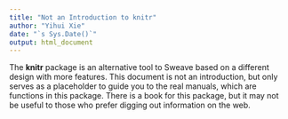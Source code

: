 ```yaml
---
title: "Not an Introduction to knitr"
author: "Yihui Xie"
date: "`s Sys.Date()`"
output: html_document
---
```


<!--
%\VignetteEngine{knitr::knitr}
%\VignetteIndexEntry{Not an Introduction to knitr}
-->

The **knitr** package is an alternative tool to Sweave based on a
different design with more features. This document is not an introduction,
but only serves as a placeholder to guide you to the real manuals, which are
functions in this package. There is a book for this package, but
it may not be useful to those who prefer digging out information on the web.